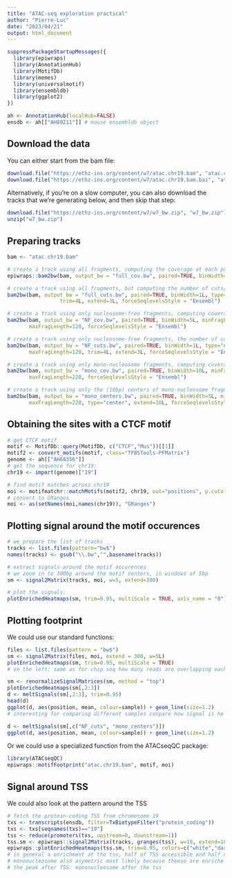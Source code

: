 ```yaml
---
title: "ATAC-seq exploration practical"
author: "Pierre-Luc"
date: "2023/04/21"
output: html_document
---
```


```r
suppressPackageStartupMessages({
  library(epiwraps)
  library(AnnotationHub)
  library(MotifDb)
  library(memes)
  library(universalmotif)
  library(ensembldb)
  library(ggplot2)
})

ah <- AnnotationHub(localHub=FALSE)
ensdb <- ah[["AH89211"]] # mouse ensembldb object
```


## Download the data

You can either start from the bam file:

```r
download.file("https://ethz-ins.org/content/w7/atac.chr19.bam", "atac.chr19.bam", mode="wb")
download.file("https://ethz-ins.org/content/w7/atac.chr19.bam.bai", "atac.chr19.bam.bai", mode="wb")
```

Alternatively, if you're on a slow computer, you can also download the tracks that we're generating below, and then skip that step:
```r
download.file("https://ethz-ins.org/content/w7/w7_bw.zip", "w7_bw.zip")
unzip("w7_bw.zip")
```


## Preparing tracks

```r
bam <- "atac.chr19.bam"

# create a track using all fragments, computing the coverage at each position (and force Ensembl naming)
epiwraps::bam2bw(bam, output_bw = "full_cov.bw", paired=TRUE, binWidth=10L, forceSeqlevelsStyle = "Ensembl")

# create a track using all fragments, but computing the number of cuts/insertion sites at each position
bam2bw(bam, output_bw = "full_cuts.bw", paired=TRUE, binWidth=1L, type="ends", 
                 trim=4L, extend=3L, forceSeqlevelsStyle = "Ensembl")

# create a track using only nucleosome-free fragments, computing coverage
bam2bw(bam, output_bw = "NF_cov.bw", paired=TRUE, binWidth=5L, minFragLength=30, 
       maxFragLength=120, forceSeqlevelsStyle = "Ensembl")

# create a track using only nucleosome-free fragments, the number of cuts/insertion sites at each position
bam2bw(bam, output_bw = "NF_cuts.bw", paired=TRUE, binWidth=1L, type="ends", minFragLength=30, 
       maxFragLength=120, trim=4L, extend=3L, forceSeqlevelsStyle = "Ensembl")

# create a track using only mono-nucleosome fragments, computing coverage
bam2bw(bam, output_bw = "mono_cov.bw", paired=TRUE, binWidth=10L, minFragLength=140,
       maxFragLength=220, forceSeqlevelsStyle = "Ensembl")

# create a track using only the (10bp) centers of mono-nucleosome fragments
bam2bw(bam, output_bw = "mono_centers.bw", paired=TRUE, binWidth=5L, minFragLength=140, trim=4L,
       maxFragLength=220, type="center", extend=10L, forceSeqlevelsStyle = "Ensembl")
```


## Obtaining the sites with a CTCF motif

```r
# get CTCF motif
motif <- MotifDb::query(MotifDb, c("CTCF","Mus"))[[1]]
motif2 <- convert_motifs(motif, class="TFBSTools-PFMatrix")
genome <- ah[["AH68356"]]
# get the sequence for chr19:
chr19 <- import(genome)["19"]

# find motif matches across chr19
moi <- motifmatchr::matchMotifs(motif2, chr19, out="positions", p.cutoff=1e-5)[[1]]
# convert to GRanges
moi <- as(setNames(moi,names(chr19)), "GRanges")
```

## Plotting signal around the motif occurences

```r
# we prepare the list of tracks
tracks <- list.files(pattern="bw$")
names(tracks) <- gsub("\\.bw","",basename(tracks))

# extract signals around the motif occurences
# we zoom in to 300bp around the motif centers, in windows of 5bp
sm <- signal2Matrix(tracks, moi, w=5, extend=300)

# plot the signals:
plotEnrichedHeatmaps(sm, trim=0.95, multiScale = TRUE, axis_name = "0")
```


## Plotting footprint

We could use our standard functions:

```r
files <- list.files(pattern = "bw$")
sm <- signal2Matrix(files, moi, extend = 300, w=5L)
plotEnrichedHeatmaps(sm, trim=0.95, multiScale = TRUE)
# on the left: same as for chip seq how many reads are overlapping each location on the geneome , increase in coverage aroufn CTCF motif, at certain read, a motif matchs is bound only for only a fractions of the motifs, second from left we see TF avoid trqnsposase to insert, high residency time for ctcf so clear footprint, few or so that leave a foot print really visible by atac seq for those who do really important and nice imfromation, also when looking at mononucleosome fragments on both sides (cov) also clear when looking at mono nu centers, whereever CTCF binds there will be always mononucleosomes one each side at same pdistance, well positioned nuccleosomes, thats why on second from left little drop on each side: where there are the nucleosomes we can visu diferent biological stuff happening but ctcf is particular, not all the factors show these same nice info
```
```r
sm <- renormalizeSignalMatrices(sm, method = "top")
plotEnrichedHeatmaps(sm[,2:3])
d <- meltSignals(sm[,2:3], trim=0.95)
head(d)
ggplot(d, aes(position, mean, colour=sample)) + geom_line(size=1.2)
# interesting for comparing different samples conpare how signal is he same accross different samples
```


```r
d <- meltSignals(sm[,c("NF_cuts", "mono_centers")])
ggplot(d, aes(position, mean, colour=sample)) + geom_line(size=1.2)
```



Or we could use a specialized function from the ATACseqQC package:

```r
library(ATACseqQC)
epiwraps::motifFootprint("atac.chr19.bam", motif, moi)
```

## Signal around TSS

We could also look at the pattern around the TSS

```r
# fetch the protein-coding TSS from chromosome 19
txs <- transcripts(ensdb, filter=TxBiotypeFilter("protein_coding"))
txs <- txs[seqnames(txs)=="19"]
tss <- reduce(promoters(txs, upstream=0, downstream=1))
tss.sm <- epiwraps::signal2Matrix(tracks, granges(tss), w=10, extend=1000)
epiwraps::plotEnrichedHeatmaps(tss.sm, trim=0.95, colors=c("white","darkred"), multiScale=TRUE, axis_name="TSS")
# in general a enrichment at the tss, half of TSS accessible and half not accessible, TSS at the bottom probably in chromatin domain unlikely to be activated even with stimuli, NF_cov: depletion of nucleosome free reads after the tss having a binding site after tss is repressive, promoters upstream of the tss roughfly 200 bp upstream tss available in active context
# mononucleosome also asymetric most likely because theese are enriche by TF upstream not really only one nucleosome on theese
# the peak after TSS: mononucleosome after the tss
```
